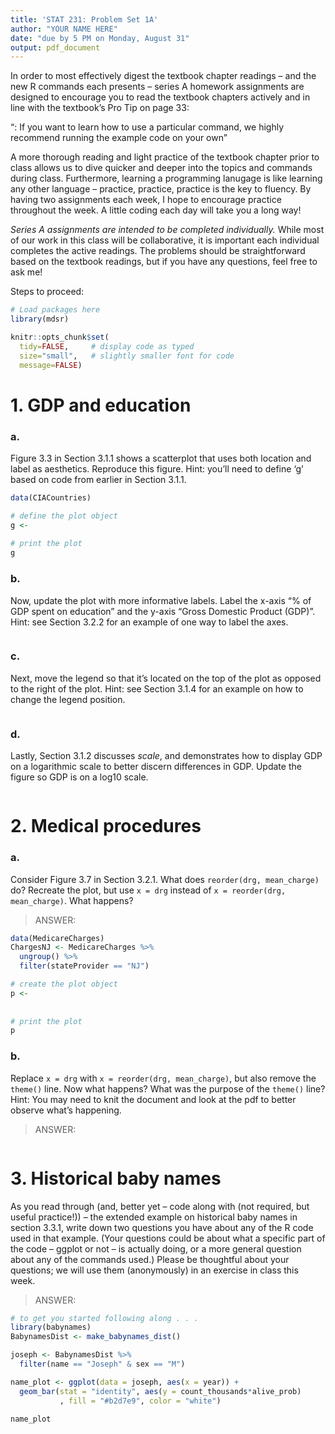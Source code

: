 ---
title: 'STAT 231: Problem Set 1A'
author: "YOUR NAME HERE"
date: "due by 5 PM on Monday, August 31"
output: pdf_document
---

In order to most effectively digest the textbook chapter readings -- and the  new R commands each presents -- series A homework assignments are designed to encourage you to read the textbook chapters actively and in line with the textbook's Pro Tip on page 33:

"\textbf{Pro Tip}: If you want to learn how to use a particular command, we highly recommend running the example code on your own" 

A more thorough reading and light practice of the textbook chapter prior to class allows us to dive quicker and deeper into the topics and commands during class.  Furthermore, learning a programming lanugage is like learning any other language -- practice, practice, practice is the key to fluency.  By having two assignments each week, I hope to encourage practice throughout the week.  A little coding each day will take you a long way!

*Series A assignments are intended to be completed individually.*  While most of our work in this class will be collaborative, it is important each individual completes the active readings.  The problems should be straightforward based on the textbook readings, but if you have any questions, feel free to ask me!

Steps to proceed:

\begin{enumerate}
\item In RStudio, go to File > Open Project, navigate to the folder with the course-content repo, select the course-content project (course-content.Rproj), and click "Open" 
\item Pull the course-content repo (e.g. using the blue-ish down arrow in the Git tab in upper right window)
\item Copy ps1A.Rmd from the course repo to your repo (see page 6 of the GitHub Classroom Guide for Stat231 if needed)
\item Close the course-content repo project in RStudio
\item Open YOUR repo project in RStudio
\item In the ps1A.Rmd file in YOUR repo, replace "YOUR NAME HERE" with your name
\item Add in your responses, committing and pushing to YOUR repo in appropriate places along the way
\item Run "Knit PDF" 
\item Upload the pdf to Gradescope.  Don't forget to select which of your pages are associated with each problem.  \textit{You will not get credit for work on unassigned pages (e.g., if you only selected the first page but your solution spans two pages, you would lose points for any part on the second page that the grader can't see).} 
\end{enumerate}

```{r, setup, include=FALSE}
# Load packages here 
library(mdsr)   

knitr::opts_chunk$set(
  tidy=FALSE,     # display code as typed
  size="small",   # slightly smaller font for code
  message=FALSE)   
```

\newpage
# 1. GDP and education

### a. 
Figure 3.3 in Section 3.1.1 shows a scatterplot that uses both location and label as aesthetics.  Reproduce this figure.  Hint: you'll need to define 'g' based on code from earlier in Section 3.1.1.

```{r}
data(CIACountries)

# define the plot object
g <- 
  
# print the plot 
g
```

### b.
Now, update the plot with more informative labels.  Label the x-axis "% of GDP spent on education" and the y-axis "Gross Domestic Product (GDP)".  Hint: see Section 3.2.2 for an example of one way to label the axes.

```{r}


```

### c.
Next, move the legend so that it's located on the top of the plot as opposed to the right of the plot.  Hint: see Section 3.1.4 for an example on how to change the legend position.

```{r}

```

### d.
Lastly, Section 3.1.2 discusses *scale*, and demonstrates how to display GDP on a logarithmic scale to better discern differences in GDP.  Update the figure so GDP is on a log10 scale.  

```{r}

```


\newpage 
# 2. Medical procedures

### a.
Consider Figure 3.7 in Section 3.2.1.  What does `reorder(drg, mean_charge)` do?  Recreate the plot, but use `x = drg` instead of `x = reorder(drg, mean_charge)`.  What happens?

> ANSWER: 

```{r}
data(MedicareCharges)
ChargesNJ <- MedicareCharges %>% 
  ungroup() %>%
  filter(stateProvider == "NJ")

# create the plot object
p <- 
  
  
# print the plot
p
```

### b.
Replace `x = drg` with `x = reorder(drg, mean_charge)`, but also remove the `theme()` line.  Now what happens?  What was the purpose of the `theme()` line?  Hint: You may need to knit the document and look at the pdf to better observe what's happening.

> ANSWER:  

```{r}

```


\newpage 
# 3. Historical baby names

As you read through (and, better yet -- code along with (not required, but useful practice!)) -- the extended example on historical baby names in section 3.3.1, write down two questions you have about any of the R code used in that example.  (Your questions could be about what a specific part of the code -- ggplot or not -- is actually doing, or a more general question about any of the commands used.)  Please be thoughtful about your questions; we will use them (anonymously) in an exercise in class this week.

> ANSWER: 

```{r}
# to get you started following along . . .
library(babynames)
BabynamesDist <- make_babynames_dist()

joseph <- BabynamesDist %>%
  filter(name == "Joseph" & sex == "M")

name_plot <- ggplot(data = joseph, aes(x = year)) +
  geom_bar(stat = "identity", aes(y = count_thousands*alive_prob)
           , fill = "#b2d7e9", color = "white")

name_plot
```




